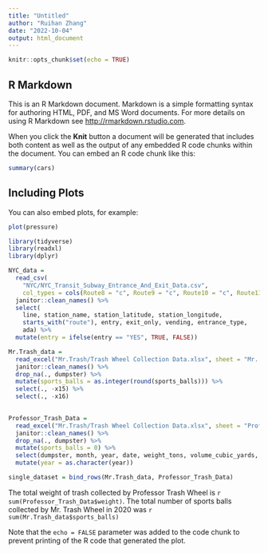 ```yaml
---
title: "Untitled"
author: "Ruihan Zhang"
date: "2022-10-04"
output: html_document
---
```


```r
knitr::opts_chunk$set(echo = TRUE)
```

## R Markdown

This is an R Markdown document. Markdown is a simple formatting syntax for authoring HTML, PDF, and MS Word documents. For more details on using R Markdown see <http://rmarkdown.rstudio.com>.

When you click the **Knit** button a document will be generated that includes both content as well as the output of any embedded R code chunks within the document. You can embed an R code chunk like this:

```r
summary(cars)
```

## Including Plots

You can also embed plots, for example:

```r
plot(pressure)
```

```r
library(tidyverse)
library(readxl)
library(dplyr)
```

```r
NYC_data = 
  read_csv(
    "NYC/NYC_Transit_Subway_Entrance_And_Exit_Data.csv",
    col_types = cols(Route8 = "c", Route9 = "c", Route10 = "c", Route11 = "c")) %>% 
  janitor::clean_names() %>% 
  select(
    line, station_name, station_latitude, station_longitude, 
    starts_with("route"), entry, exit_only, vending, entrance_type, 
    ada) %>% 
  mutate(entry = ifelse(entry == "YES", TRUE, FALSE))
```
```r
Mr.Trash_data = 
  read_excel("Mr.Trash/Trash Wheel Collection Data.xlsx", sheet = "Mr. Trash Wheel") %>%
  janitor::clean_names() %>%
  drop_na(., dumpster) %>%
  mutate(sports_balls = as.integer(round(sports_balls))) %>%
  select(., -x15) %>%
  select(., -x16)
  
```

```r
Professor_Trash_Data = 
  read_excel("Mr.Trash/Trash Wheel Collection Data.xlsx", sheet = "Professor Trash Wheel") %>%
  janitor::clean_names() %>%
  drop_na(., dumpster) %>%
  mutate(sports_balls = 0) %>%
  select(dumpster, month, year, date, weight_tons, volume_cubic_yards, plastic_bottles, polystyrene, cigarette_butts, glass_bottles, grocery_bags, chip_bags, sports_balls, homes_powered)%>%
  mutate(year = as.character(year))
```

```r
single_dataset = bind_rows(Mr.Trash_data, Professor_Trash_Data)
```
The total weight of trash collected by Professor Trash Wheel is `r sum(Professor_Trash_Data$weight)`. The total number of sports balls collected by Mr. Trash Wheel in 2020 was `r sum(Mr.Trash_data$sports_balls)`

Note that the `echo = FALSE` parameter was added to the code chunk to prevent printing of the R code that generated the plot.

